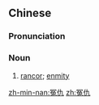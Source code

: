 ==Chinese==
{{zh-forms}}

===Pronunciation===
{{zh-pron
|m=yuānchóu
|c=jyun1 sau4
|mn=qz,tw,xm,zz:oan-siû
|cat=n
}}

===Noun===
{{zh-noun}}

# [[rancor]]; [[enmity]]

[[zh-min-nan:冤仇]]
[[zh:冤仇]]